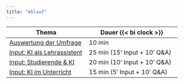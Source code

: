 ```yaml
---
title: "Ablauf"
---
```


| Thema | Dauer {{< bi clock >}}  |
|-------|--------|
| [Auswertung der Umfrage](umfrage/index.qmd) | 10 min |
| [Input: KI als Lehrassistent](ki-lehrassistent/index.qmd) | 25 min (15' Input + 10' Q&A) |
| [Input: Studierende & KI](studis-und-ki/index.qmd) | 20 min (10' Input + 10' Q&A) |
| [Input: KI im Unterricht](ki-unterricht/index.qmd) | 15 min (5' Input + 10' Q&A) |

